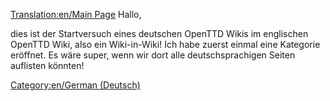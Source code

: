 [[Translation:en/Main Page]]
Hallo,

dies ist der Startversuch eines deutschen OpenTTD Wikis im englischen OpenTTD Wiki, also ein Wiki-in-Wiki!
Ich habe zuerst einmal eine Kategorie eröffnet. Es wäre super, wenn wir dort alle deutschsprachigen Seiten auflisten könnten!

[[Category:en/German (Deutsch)]]